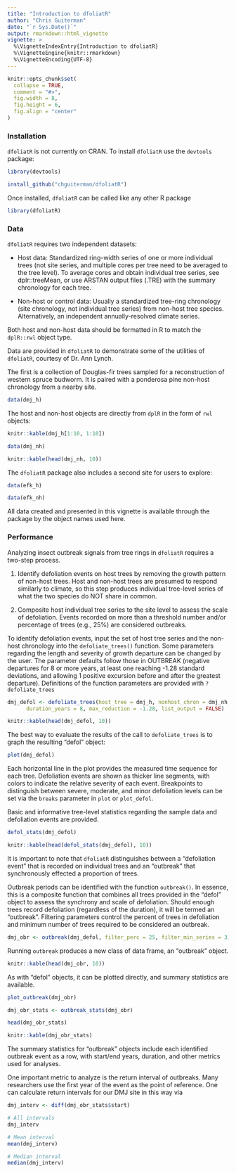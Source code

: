 ```yaml
---
title: "Introduction to dfoliatR"
author: "Chris Guiterman"
date: "`r Sys.Date()`"
output: rmarkdown::html_vignette
vignette: >
  %\VignetteIndexEntry{Introduction to dfoliatR}
  %\VignetteEngine{knitr::rmarkdown}
  %\VignetteEncoding{UTF-8}
---
```


```r
knitr::opts_chunk$set(
  collapse = TRUE,
  comment = "#>",
  fig.width = 8,
  fig.height = 6,
  fig.align = "center"
)

```

### Installation

`dfoliatR` is not currently on CRAN. To install `dfoliatR` use the `devtools` package:

```R
library(devtools)

install_github("chguiterman/dfoliatR")
```
Once installed, `dfoliatR` can be called like any other R package

```r
library(dfoliatR)
```

### Data

`dfoliatR` requires two independent datasets: 

* Host data: Standardized ring-width series of one or more individual trees (not site series, and multiple cores per tree need to be averaged to the tree level). To average cores and obtain individual tree series, see dplr::treeMean, or use ARSTAN output files (.TRE) with the summary chronology for each tree.

* Non-host or control data: Usually a standardized tree-ring chronology (site chronology, not individual tree series) from non-host tree species. Alternatively, an independent annually-resolved climate series.

Both host and non-host data should be formatted in R to match the `dplR::rwl` object type. 

Data are provided in `dfoliatR` to demonstrate some of the utilities of `dfoliatR`, courtesy of Dr. Ann Lynch. 

The first is a collection of Douglas-fir trees sampled for a reconstruction of western spruce budworm. It is paired with a ponderosa pine non-host chronology from a nearby site.

```R
data(dmj_h)

```

The host and non-host objects are directly from `dplR` in the form of `rwl` objects:

```r
knitr::kable(dmj_h[1:10, 1:10])
```


```R
data(dmj_nh)
```
```r
knitr::kable(head(dmj_nh, 10))
```


The `dfoliatR` package also includes a second site for users to explore: 

```R
data(efk_h)

data(efk_nh)
```

All data created and presented in this vignette is available through the package by the object names used here.

### Performance

Analyzing insect outbreak signals from tree rings in `dfoliatR` requires a two-step process.

1. Identify defoliation events on host trees by removing the growth pattern of non-host trees. Host and non-host trees are presumed to respond similarly to climate, so this step produces individual tree-level series of what the two species do NOT share in common. 

2. Composite host individual tree series to the site level to assess the scale of defoliation. Events recorded on more than a threshold number and/or percentage of trees (e.g., 25%) are considered outbreaks.

To identify defoliation events, input the set of host tree series and the non-host chronology into the `defoliate_trees()` function. Some parameters regarding the length and severity of growth departure can be changed by the user. The parameter defaults follow those in OUTBREAK (negative departures for 8 or more years, at least one reaching -1.28 standard deviations, and allowing 1 positive excursion before and after the greatest departure). Definitions of the function parameters are provided with `?defoliate_trees`

```r
dmj_defol <- defoliate_trees(host_tree = dmj_h, nonhost_chron = dmj_nh, 
      duration_years = 8, max_reduction = -1.28, list_output = FALSE)
```
```r
knitr::kable(head(dmj_defol, 10))
```

The best way to evaluate the results of the call to `defoliate_trees` is to graph the resulting "defol" object:

```r
plot(dmj_defol)
```

Each horizontal line in the plot provides the measured time sequence for each tree. Defoliation events are shown as thicker line segments, with colors to indicate the relative severity of each event. Breakpoints to distinguish between severe, moderate, and minor defoliation levels can be set via the `breaks` parameter in `plot` or `plot_defol`. 

Basic and informative tree-level statistics regarding the sample data and defoliation events are provided.

```r
defol_stats(dmj_defol)

```

```r
knitr::kable(head(defol_stats(dmj_defol), 10))
```

It is important to note that `dfoliatR` distinguishes between a "defoliation event" that is recorded on individual trees and an "outbreak" that synchronously effected a proportion of trees. 

Outbreak periods can be identified with the function `outbreak()`. In essence, this is a composite function that combines all trees provided in the "defol" object to assess the synchrony and scale of defoliation. Should enough trees record defoliation (regardless of the duration), it will be termed an "outbreak". Filtering parameters control the percent of trees in defoliation and minimum number of trees required to be considered an outbreak. 

```r
dmj_obr <- outbreak(dmj_defol, filter_perc = 25, filter_min_series = 3)
```

Running `outbreak` produces a new class of data frame, an "outbreak" object. 

```r
knitr::kable(head(dmj_obr, 10))
```

As with "defol" objects, it can be plotted directly, and summary statistics are available.

```r
plot_outbreak(dmj_obr)
```

```r
dmj_obr_stats <- outbreak_stats(dmj_obr)
```
```r
head(dmj_obr_stats)
```
```r
knitr::kable(dmj_obr_stats)
```


The summary statistics for "outbreak" objects include each identified outbreak event as a row, with start/end years, duration, and other metrics used for analyses.

One important metric to analyze is the return interval of outbreaks. Many researchers use the first year of the event as the point of reference. One can calculate return intervals for our DMJ site in this way via

```r

dmj_interv <- diff(dmj_obr_stats$start)

# All intervals
dmj_interv

# Mean interval
mean(dmj_interv)

# Median interval
median(dmj_interv)

```



